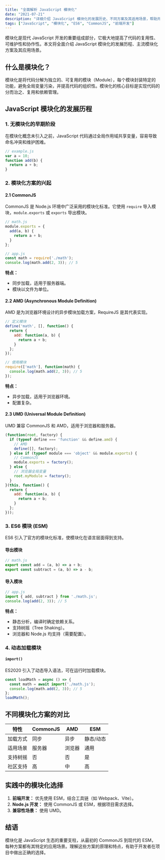 ```yaml
---
title: "全面解析 JavaScript 模块化"
date: "2021-07-21"
description: "详细介绍 JavaScript 模块化的发展历史、不同方案及其适用场景，帮助开发者更好地理解模块化系统。"
tags: ["JavaScript", "模块化", "ES6", "CommonJS", "前端开发"]
---
```


模块化是现代 JavaScript 开发的重要组成部分，它极大地提高了代码的复用性、可维护性和协作性。本文将全面介绍 JavaScript 模块化的发展历程、主流模块化方案及其应用场景。

## 什么是模块化？

模块化是将代码分解为独立的、可复用的模块（Module），每个模块封装特定的功能，避免全局变量污染，并提高代码的组织性。模块化的核心目标是实现代码的分而治之、复用和依赖管理。

## JavaScript 模块化的发展历程

### 1. 无模块化的早期阶段

在模块化概念未引入之前，JavaScript 代码通过全局作用域共享变量，容易导致命名冲突和维护困难。

```javascript
// example.js
var a = 10;
function add(b) {
  return a + b;
}
```

### 2. 模块化方案的兴起

#### 2.1 CommonJS

CommonJS 是 Node.js 环境中广泛采用的模块化标准。它使用 `require` 导入模块，`module.exports` 或 `exports` 导出模块。

```javascript
// math.js
module.exports = {
  add(a, b) {
    return a + b;
  }
};

// app.js
const math = require('./math');
console.log(math.add(2, 3)); // 5
```

**特点：**
- 同步加载，适用于服务器端。
- 模块以文件为单位。

#### 2.2 AMD (Asynchronous Module Definition)

AMD 是为浏览器环境设计的异步模块加载方案，RequireJS 是其代表实现。

```javascript
// 定义模块
define('math', [], function() {
  return {
    add: function(a, b) {
      return a + b;
    }
  };
});

// 使用模块
require(['math'], function(math) {
  console.log(math.add(2, 3)); // 5
});
```

**特点：**
- 异步加载，适用于浏览器环境。
- 配置复杂。

#### 2.3 UMD (Universal Module Definition)

UMD 兼容 CommonJS 和 AMD，适用于浏览器和服务器。

```javascript
(function(root, factory) {
  if (typeof define === 'function' && define.amd) {
    // AMD
    define([], factory);
  } else if (typeof module === 'object' && module.exports) {
    // CommonJS
    module.exports = factory();
  } else {
    // 浏览器全局变量
    root.myModule = factory();
  }
}(this, function() {
  return {
    add: function(a, b) {
      return a + b;
    }
  };
}));
```

### 3. ES6 模块 (ESM)

ES6 引入了官方的模块化标准，使模块化在语言层面得到支持。

#### 导出模块

```javascript
// math.js
export const add = (a, b) => a + b;
export const subtract = (a, b) => a - b;
```

#### 导入模块

```javascript
// app.js
import { add, subtract } from './math.js';
console.log(add(2, 3)); // 5
```

**特点：**
- 静态分析，编译时确定依赖关系。
- 支持树摇（Tree Shaking）。
- 浏览器和 Node.js 均支持（需要配置）。

### 4. 动态加载模块

#### `import()`

ES2020 引入了动态导入语法，可在运行时加载模块。

```javascript
const loadMath = async () => {
  const math = await import('./math.js');
  console.log(math.add(2, 3)); // 5
};
loadMath();
```

## 不同模块化方案的对比

| 特性               | CommonJS  | AMD       | ESM       |
|--------------------|-----------|-----------|-----------|
| 加载方式           | 同步       | 异步       | 静态/动态 |
| 适用场景           | 服务器     | 浏览器     | 通用      |
| 支持树摇           | 否         | 否         | 是        |
| 社区支持           | 高         | 中         | 高        |

## 实践中的模块化选择

1. **前端开发：** 优先使用 ESM，结合工具链（如 Webpack、Vite）。
2. **Node.js 开发：** 使用 CommonJS 或 ESM，根据项目需求选择。
3. **兼容性场景：** 使用 UMD。

## 结语

模块化是 JavaScript 生态的重要支柱，从最初的 CommonJS 到现代的 ESM，每种方案都有其特定的应用场景。理解这些方案的原理和特点，有助于开发者在项目中做出正确的选择。
